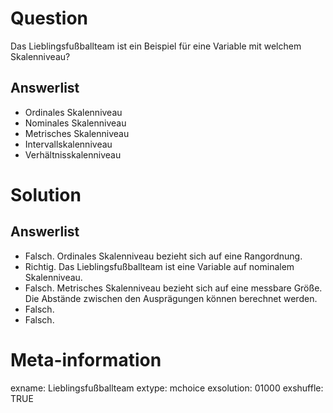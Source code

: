 
Question
========

Das Lieblingsfußballteam ist ein Beispiel für eine Variable mit welchem Skalenniveau?

Answerlist
----------

* Ordinales Skalenniveau
* Nominales Skalenniveau
* Metrisches Skalenniveau
* Intervallskalenniveau
* Verhältnisskalenniveau

Solution
========

Answerlist
----------

* Falsch. Ordinales Skalenniveau bezieht sich auf eine Rangordnung.
* Richtig. Das Lieblingsfußballteam ist eine Variable auf nominalem Skalenniveau.
* Falsch. Metrisches Skalenniveau bezieht sich auf eine messbare Größe. Die Abstände zwischen den Ausprägungen können berechnet werden.
* Falsch. 
* Falsch. 

Meta-information
================
exname: Lieblingsfußballteam
extype: mchoice 
exsolution: 01000
exshuffle: TRUE